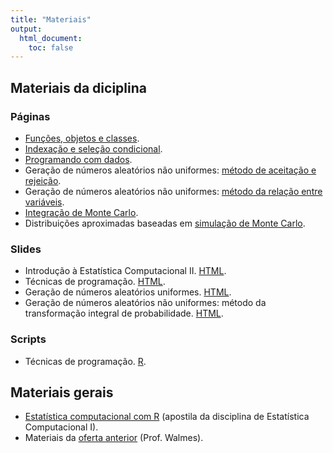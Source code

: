 ```yaml
---
title: "Materiais"
output:
  html_document:
    toc: false
---
```


## Materiais da diciplina

### Páginas

- [Funções, objetos e classes](objetos-classes.html).
- [Indexação e seleção condicional](indexacao-selecao.html).
- [Programando com dados](programacao.html).
- Geração de números aleatórios não uniformes: [método
  de aceitação e rejeição](04_RNG_aceitacao.html).
- Geração de números aleatórios não uniformes: [método
 da relação entre variáveis](05_RNG_transform.html).
- [Integração de Monte Carlo](06_MC_intro.html).
- Distribuições aproximadas baseadas em [simulação de
  Monte Carlo](07_MC_aprox.html).

### Slides

- Introdução à Estatística Computacional II.
  [HTML](slides/00_intro.html).
- Técnicas de programação. [HTML](slides/01_tecnicas.html).
- Geração de números aleatórios uniformes.
  [HTML](slides/02_RNG_uniforme.html).
- Geração de números aleatórios não uniformes: método
  da transformação integral de probabilidade.
  [HTML](slides/03_RNG_inversa.html).

### Scripts

- Técnicas de programação. [R](slides/01_tecnicas.R).


## Materiais gerais

- [Estatística computacional com R](http://cursos.leg.ufpr.br/ecr/)
  (apostila da disciplina de Estatística Computacional I).
- Materiais da [oferta anterior](http://leg.ufpr.br/~walmes/ensino/EC2/)
  (Prof. Walmes).
